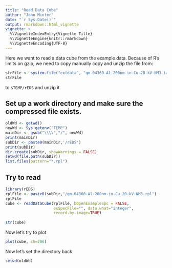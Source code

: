 ```yaml
---
title: "Read Data Cube"
author: "John Minter"
date: "`r Sys.Date()`"
output: rmarkdown::html_vignette
vignette: >
  %\VignetteIndexEntry{Vignette Title}
  %\VignetteEngine{knitr::rmarkdown}
  %\VignetteEncoding{UTF-8}
---
```


Here we want to read a data cube from the example data. Because of R's
limits on gzip, we need to copy manually copy and unzip the file from:

```r
strFile <- system.file("extdata", "qm-04360-Al-200nm-in-Cu-20-kV-NM3.tar.gz", package = "rEDS")
strFile
```

to `$TEMP/rEDS` and unzip it.


## Set up a work directory and make sure the compressed file exists.

```r
oldWd <- getwd()
newWd <- Sys.getenv("TEMP")
mainDir <- gsub("\\\\","/", newWd)
print(mainDir)
subDir <- paste0(mainDir,'/rEDS')
print(subDir)
dir.create(subDir, showWarnings = FALSE)
setwd(file.path(subDir))
list.files(pattern="*.rpl")

```

## Try to read

```r
library(rEDS)
rplFile <- paste0(subDir,"/qm-04360-Al-200nm-in-Cu-20-kV-NM3.rpl")
rplFile
cube <- readDataCube(rplFile, bOpenExampleSpc = FALSE,
                     exSpecFile="", data.what="integer",
                     record.by.image=TRUE)
  
str(cube)

```

Now let's try to plot

```r

plot(cube, ch=206)

```



Now let's set the directory back

```r
setwd(oldWd)
```
